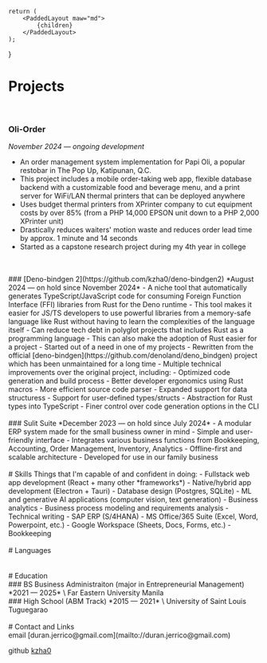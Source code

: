 

    return (
        <PaddedLayout maw="md">
            {children}
        </PaddedLayout>
    );
}

# Projects
<br />

### Oli-Order
*November 2024 — ongoing development*
- An order management system implementation for Papi Oli, a popular restobar in The Pop Up, Katipunan, Q.C.
- This project includes a mobile order-taking web app, flexible database backend with a customizable food and beverage menu, and a print server for WiFi/LAN thermal printers that can be deployed anywhere
- Uses budget thermal printers from XPrinter company to cut equipment costs by over 85% (from a PHP 14,000 EPSON unit down to a PHP 2,000 XPrinter unit)
- Drastically reduces waiters' motion waste and reduces order lead time by approx. 1 minute and 14 seconds
- Started as a capstone research project during my 4th year in college
<CarouselOliOrder />
<br />

<br/>
### [Deno-bindgen 2](https://github.com/kzha0/deno-bindgen2)
*August 2024 — on hold since November 2024*
- A niche tool that automatically generates TypeScript/JavaScript code for consuming Foreign Function Interface (FFI) libraries from Rust for the Deno runtime
- This tool makes it easier for JS/TS developers to use powerful libraries from a memory-safe language like Rust without having to learn the complexities of the language itself
- Can reduce tech debt in polyglot projects that includes Rust as a programming language
- This can also make the adoption of Rust easier for a project
- Started out of a need in one of my projects
- Rewritten from the official [deno-bindgen](https://github.com/denoland/deno_bindgen) project which has been unmaintained for a long time
- Multiple technical improvements over the original project, including:
    - Optimized code generation and build process
    - Better developer ergonomics using Rust macros
    - More efficient source code parser
    - Expanded support for data structuress
    - Support for user-defined types/structs
    - Abstraction for Rust types into TypeScript
    - Finer control over code generation options in the CLI
<br/>

<br/>
### Sulit Suite
*December 2023  — on hold since July 2024*
- A modular ERP system made for the small business owner in mind
- Simple and user-friendly interface
- Integrates various business functions from Bookkeeping, Accounting, Order Management, Inventory, Analytics
- Offline-first and scalable architecture
- Developed for use in our family business
<br/>

<br/>
# Skills
Things that I'm capable of and confident in doing:
- Fullstack web app development (React + many other *frameworks*)
- Native/hybrid app development (Electron + Tauri)
- Database design (Postgres, SQLite)
- ML and generative AI applications (computer vision, text generation)
- Business analytics
- Business process modeling and requirements analysis
- Technical writing
- SAP ERP (S/4HANA)
- MS Office/365 Suite (Excel, Word, Powerpoint, etc.)
- Google Workspace (Sheets, Docs, Forms, etc.)
- Bookkeeping
<br/>

<br/>
# Languages
<br/>
<Languages />
<br/>

<br/>
# Education
<br/>
### BS Business Administraiton (major in Entrepreneurial Management)
*2021 — 2025* \
Far Eastern University Manila
<br/>
### High School (ABM Track)
*2015 — 2021* \
University of Saint Louis Tuguegarao
<br/>

<br/>
# Contact and Links
<br/>
email [duran.jerrico@gmail.com](mailto://duran.jerrico@gmail.com)

github [kzha0](https://github.com/kzha0)
